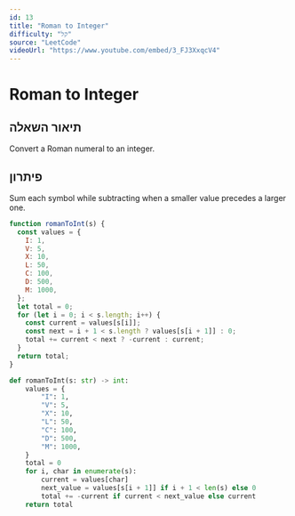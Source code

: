 ```yaml
---
id: 13
title: "Roman to Integer"
difficulty: "קל"
source: "LeetCode"
videoUrl: "https://www.youtube.com/embed/3_FJ3XxqcV4"
---
```


# Roman to Integer

## תיאור השאלה

Convert a Roman numeral to an integer.

## פיתרון

Sum each symbol while subtracting when a smaller value precedes a larger one.

```javascript
function romanToInt(s) {
  const values = {
    I: 1,
    V: 5,
    X: 10,
    L: 50,
    C: 100,
    D: 500,
    M: 1000,
  };
  let total = 0;
  for (let i = 0; i < s.length; i++) {
    const current = values[s[i]];
    const next = i + 1 < s.length ? values[s[i + 1]] : 0;
    total += current < next ? -current : current;
  }
  return total;
}
```

```python
def romanToInt(s: str) -> int:
    values = {
        "I": 1,
        "V": 5,
        "X": 10,
        "L": 50,
        "C": 100,
        "D": 500,
        "M": 1000,
    }
    total = 0
    for i, char in enumerate(s):
        current = values[char]
        next_value = values[s[i + 1]] if i + 1 < len(s) else 0
        total += -current if current < next_value else current
    return total
```

